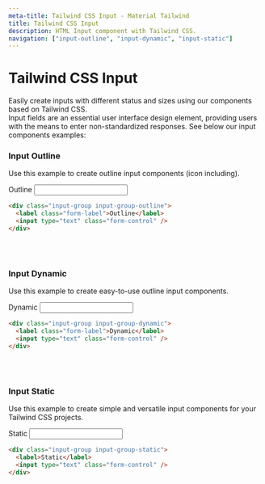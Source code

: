 ```yaml
---
meta-title: Tailwind CSS Input - Material Tailwind
title: Tailwind CSS Input
description: HTML Input component with Tailwind CSS.
navigation: ["input-outline", "input-dynamic", "input-static"]
---
```


# Tailwind CSS Input

Easily create inputs with different status and sizes using our components based on Tailwind CSS.
<br/>
Input fields are an essential user interface design element, providing users with the means to enter non-standardized responses. See below our input components examples:
<br/>

### Input Outline 
Use this example to create outline input components (icon including).
<br/>
<ComponentCard id="input-outline">
<div class="input-group input-group-outline">
  <label class="form-label">Outline</label>
  <input type="text" class="form-control" />
</div>
</ComponentCard>

```html showLineNumbers
<div class="input-group input-group-outline">
  <label class="form-label">Outline</label>
  <input type="text" class="form-control" />
</div>
```
<br/>
<br/>

### Input Dynamic 
Use this example to create easy-to-use outline input components.
<br/>
<ComponentCard id="input-dynamic">
<div class="input-group input-group-dynamic">
  <label class="form-label">Dynamic</label>
  <input type="text" class="form-control" />
</div>
</ComponentCard>

```html showLineNumbers
<div class="input-group input-group-dynamic">
  <label class="form-label">Dynamic</label>
  <input type="text" class="form-control" />
</div>
```
<br/>
<br/>

### Input Static 
Use this example to create simple and versatile input components for your Tailwind CSS projects.
<br/>
<ComponentCard id="input-static">
<div class="input-group input-group-static">
  <label>Static</label>
  <input type="text" class="form-control" />
</div>
</ComponentCard>

```html showLineNumbers
<div class="input-group input-group-static">
  <label>Static</label>
  <input type="text" class="form-control" />
</div>
```